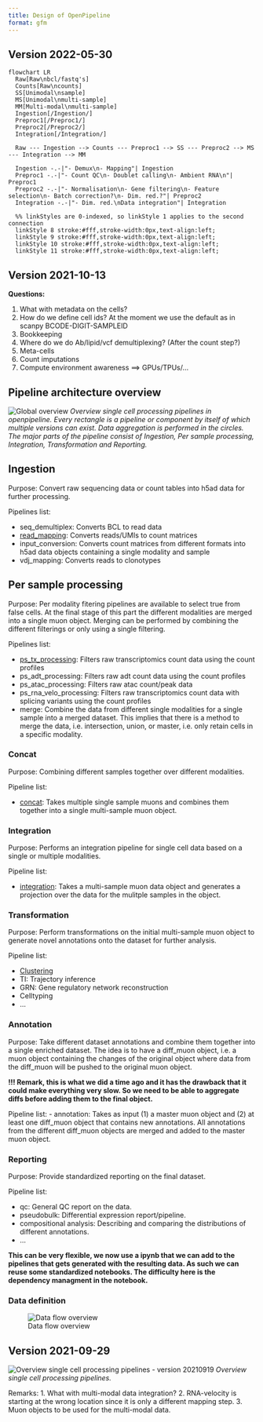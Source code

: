 ```yaml
---
title: Design of OpenPipeline
format: gfm
---
```


<!-- README.md is generated by running 'quarto render README.qmd' -->


## Version 2022-05-30

```mermaid
flowchart LR
  Raw[Raw\nbcl/fastq's]
  Counts[Raw\ncounts]
  SS[Unimodal\nsample]
  MS[Unimodal\nmulti-sample]
  MM[Multi-modal\nmulti-sample]
  Ingestion[/Ingestion/]
  Preproc1[/Preproc1/]
  Preproc2[/Preproc2/]
  Integration[/Integration/]

  Raw --- Ingestion --> Counts --- Preproc1 --> SS --- Preproc2 --> MS --- Integration --> MM

  Ingestion -.-|"- Demux\n- Mapping"| Ingestion
  Preproc1 -.-|"- Count QC\n- Doublet calling\n- Ambient RNA\n"| Preproc1
  Preproc2 -.-|"- Normalisation\n- Gene filtering\n- Feature selection\n- Batch correction?\n- Dim. red.?"| Preproc2
  Integration -.-|"- Dim. red.\nData integration"| Integration

  %% linkStyles are 0-indexed, so linkStyle 1 applies to the second connection
  linkStyle 8 stroke:#fff,stroke-width:0px,text-align:left;
  linkStyle 9 stroke:#fff,stroke-width:0px,text-align:left;
  linkStyle 10 stroke:#fff,stroke-width:0px,text-align:left;
  linkStyle 11 stroke:#fff,stroke-width:0px,text-align:left;
```

## Version 2021-10-13


__Questions:__

1. What with metadata on the cells?
2. How do we define cell ids? At the moment we use the default as in scanpy BCODE-DIGIT-SAMPLEID
3. Bookkeeping
4. Where do we do Ab/lipid/vcf demultiplexing? (After the count step?)
5. Meta-cells
6. Count imputations
7. Compute environment awareness ==> GPUs/TPUs/...

## Pipeline architecture overview

![Global overview](figures/pipelines-target-p3.png)
_Overview single cell processing pipelines in openpipeline. Every rectangle is a pipeline or component by itself of which multiple versions can exist. Data aggregation is performed in the circles. The major parts of the pipeline consist of Ingestion, Per sample processing, Integration, Transformation and Reporting._ 


## Ingestion

Purpose: Convert raw sequencing data or count tables into h5ad data for further processing. 

Pipelines list:

- seq_demultiplex: Converts BCL to read data
- [read_mapping](pipeline/read_mapping.md): Converts reads/UMIs to count matrices
- input_conversion: Converts count matrices from different formats into h5ad data objects containing a single modality and sample
- vdj_mapping: Converts reads to clonotypes

## Per sample processing

Purpose: Per modality fitering pipelines are available to select true from false cells. At the final stage of this part the different modalities are merged into a single muon object. Merging can be performed by combining the different filterings or only using a single filtering.

Pipelines list: 

- [ps_tx_processing](pipeline/ps_tx_processing.md): Filters raw transcriptomics count data using the count profiles
- ps_adt_processing: Filters raw adt count data using the count profiles
- ps_atac_processing: Filters raw atac count/peak data 
- ps_rna_velo_processing: Filters raw transcriptomics count data with splicing variants using the count profiles 
- merge: Combine the data from different single modalities for a single sample into a merged dataset. This implies that there is a method to merge the data, i.e. intersection, union, or master, i.e. only retain cells in a specific modality.

### Concat

Purpose: Combining different samples together over different modalities.

Pipeline list: 

- [concat](pipeline/concat.md): Takes multiple single sample muons and combines them together into a single multi-sample muon object.

### Integration

Purpose: Performs an integration pipeline for single cell data based on a single or multiple modalities. 

Pipeline list: 

- [integration](pipeline/integration.md): Takes a multi-sample muon data object and generates a projection over the data for the mulitple samples in the object.

### Transformation

Purpose: Perform transformations on the initial multi-sample muon object to generate novel annotations onto the dataset for further analysis.

Pipeline list:

- [Clustering](pipeline/clustering.md)
- TI: Trajectory inference
- GRN: Gene regulatory network reconstruction
- Celltyping
- ...


### Annotation

Purpose: Take different dataset annotations and combine them together into a single enriched dataset. The idea is to have a diff_muon object, i.e. a muon object containing the changes of the original object where data from the diff_muon will be pushed to the original muon object. 

__!!! Remark, this is what we did a time ago and it has the drawback that it could make everything very slow. So we need to be able to aggregate diffs before adding them to the final object.__

Pipeline list:
- annotation: Takes as input (1) a master muon object and (2) at least one diff_muon object that contains new annotations. All annotations from the different diff_muon objects are merged and added to the master muon object.


### Reporting

Purpose: Provide standardized reporting on the final dataset.

Pipeline list: 

- qc: General QC report on the data.
- pseudobulk: Differential expression report/pipeline.
- compositional analysis: Describing and comparing the distributions of different annotations. 
- ...

__This can be very flexible, we now use a ipynb that we can add to the pipelines that gets generated with the resulting data. As such we can reuse some standardized notebooks. The difficulty here is the dependency managment in the notebook.__


### Data definition

![Data flow overview](figures/data-flow.png)

## Version 2021-09-29

![Overview single cell processing pipelines - version 20210919](figures/pipelines-target-p1.png)
_Overview single cell processing pipelines._

Remarks:
1. What with multi-modal data integration? 
2. RNA-velocity is starting at the wrong location since it is only a different mapping step.
3. Muon objects to be used for the multi-modal data.


